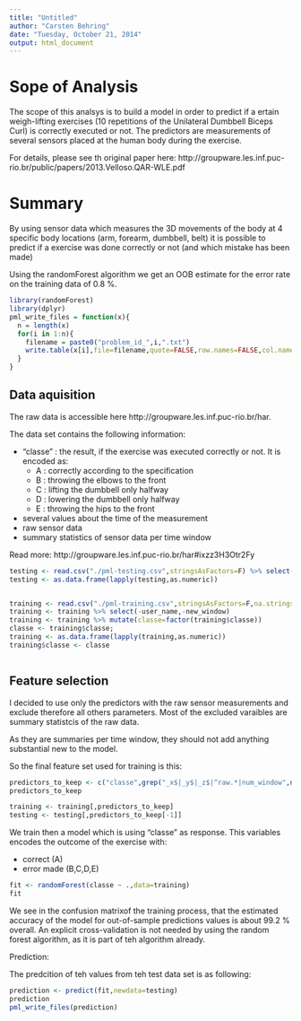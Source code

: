 ```yaml
---
title: "Untitled"
author: "Carsten Behring"
date: "Tuesday, October 21, 2014"
output: html_document
---
```


# Sope of Analysis
The scope of this analsys is to build a model in order to predict if a ertain weigh-lifting exercises (10 repetitions of the Unilateral Dumbbell Biceps Curl) is correctly executed or not.
The predictors are measurements of several sensors placed at the human body during the exercise.

For details, please see th original paper here: 
http://groupware.les.inf.puc-rio.br/public/papers/2013.Velloso.QAR-WLE.pdf


# Summary
By using sensor data which measures the 3D movements of the body at 4 specific body locations (arm, forearm, dumbbell, belt) it is possible to predict if a exercise was done correctly or not (and which mistake has been made)

Using the randomForest algorithm we get an OOB estimate for the error rate on the training data of 0.8 %. 



```r
library(randomForest)
library(dplyr)
pml_write_files = function(x){
  n = length(x)
  for(i in 1:n){
    filename = paste0("problem_id_",i,".txt")
    write.table(x[i],file=filename,quote=FALSE,row.names=FALSE,col.names=FALSE)
  }
}


```
## Data aquisition
The raw data is accessible here http://groupware.les.inf.puc-rio.br/har.

The data set contains the following information:

- "classe" : the result, if the exercise was executed correctly or not. It is encoded as:
     + A : correctly according to the specification 
     + B : throwing the elbows to the front
     + C : lifting the dumbbell only halfway
     + D : lowering the dumbbell only halfway
     + E : throwing the hips to the front
- several values about the time of the measurement
- raw sensor data
- summary statistics of sensor data per time window

Read more: http://groupware.les.inf.puc-rio.br/har#ixzz3H3Otr2Fy


```r

testing <- read.csv("./pml-testing.csv",stringsAsFactors=F) %>% select(-user_name,-new_window)
testing <- as.data.frame(lapply(testing,as.numeric))


training <- read.csv("./pml-training.csv",stringsAsFactors=F,na.strings=c("NA",""))
training <- training %>% select(-user_name,-new_window)
training <- training %>% mutate(classe=factor(training$classe))
classe <- training$classe;
training <- as.data.frame(lapply(training,as.numeric))
training$classe <- classe                                 



```

## Feature selection

I decided to use only the predictors with the raw sensor measurements and exclude therefore all others parameters.
Most of the excluded varaibles are summary statistcis of the raw data.

As they are summaries per time window, they should not add anything substantial new to the model.

So the final feature set used for training is this:

```r
predictors_to_keep <- c("classe",grep("_x$|_y$|_z$|^raw.*|num_window",names(training),value = T))
predictors_to_keep
```



```r
training <- training[,predictors_to_keep]
testing <- testing[,predictors_to_keep[-1]]
```

We train then a model which is using "classe" as response. This variables encodes the outcome of the exercise with:

- correct (A)
- error made (B,C,D,E)

```r
fit <- randomForest(classe ~ .,data=training)
fit
```

We see in the confusion matrixof the training process, that the estimated accuracy of the model for out-of-sample predictions values is about 99.2 % overall.
An explicit cross-validation is not needed by using the random forest algorithm, as it is part of teh algorithm already.


Prediction:

The predcition of teh values from teh test data set is as following:
```r
prediction <- predict(fit,newdata=testing)
prediction
pml_write_files(prediction)
```





